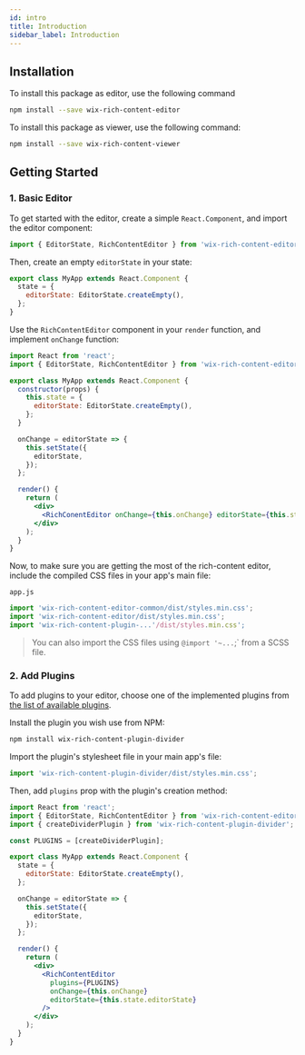 ```yaml
---
id: intro
title: Introduction
sidebar_label: Introduction
---
```


## Installation

To install this package as editor, use the following command

```bash
npm install --save wix-rich-content-editor
```

To install this package as viewer, use the following command:

```bash
npm install --save wix-rich-content-viewer
```

## Getting Started

### 1. Basic Editor

To get started with the editor, create a simple `React.Component`, and import the editor component:

```jsx
import { EditorState, RichContentEditor } from 'wix-rich-content-editor';
```

Then, create an empty `editorState` in your state:

```jsx
export class MyApp extends React.Component {
  state = {
    editorState: EditorState.createEmpty(),
  };
}
```

Use the `RichContentEditor` component in your `render` function, and implement `onChange` function:

```jsx
import React from 'react';
import { EditorState, RichContentEditor } from 'wix-rich-content-editor';

export class MyApp extends React.Component {
  constructor(props) {
    this.state = {
      editorState: EditorState.createEmpty(),
    };
  }

  onChange = editorState => {
    this.setState({
      editorState,
    });
  };

  render() {
    return (
      <div>
        <RichConentEditor onChange={this.onChange} editorState={this.state.editorState} />
      </div>
    );
  }
}
```

Now, to make sure you are getting the most of the rich-content editor, include the compiled CSS files in your app's main file:

`app.js`

```jsx
import 'wix-rich-content-editor-common/dist/styles.min.css';
import 'wix-rich-content-editor/dist/styles.min.css';
import 'wix-rich-content-plugin-...'/dist/styles.min.css';
```

> You can also import the CSS files using `@import '~...`;` from a SCSS file.

### 2. Add Plugins

To add plugins to your editor, choose one of the implemented plugins from [the list of available plugins](https://github.com/wix/ricos/tree/master/packages).

Install the plugin you wish use from NPM:

```bash
npm install wix-rich-content-plugin-divider
```

Import the plugin's stylesheet file in your main app's file:

```jsx
import 'wix-rich-content-plugin-divider/dist/styles.min.css';
```

Then, add `plugins` prop with the plugin's creation method:

```jsx
import React from 'react';
import { EditorState, RichContentEditor } from 'wix-rich-content-editor';
import { createDividerPlugin } from 'wix-rich-content-plugin-divider';

const PLUGINS = [createDividerPlugin];

export class MyApp extends React.Component {
  state = {
    editorState: EditorState.createEmpty(),
  };

  onChange = editorState => {
    this.setState({
      editorState,
    });
  };

  render() {
    return (
      <div>
        <RichContentEditor
          plugins={PLUGINS}
          onChange={this.onChange}
          editorState={this.state.editorState}
        />
      </div>
    );
  }
}
```
